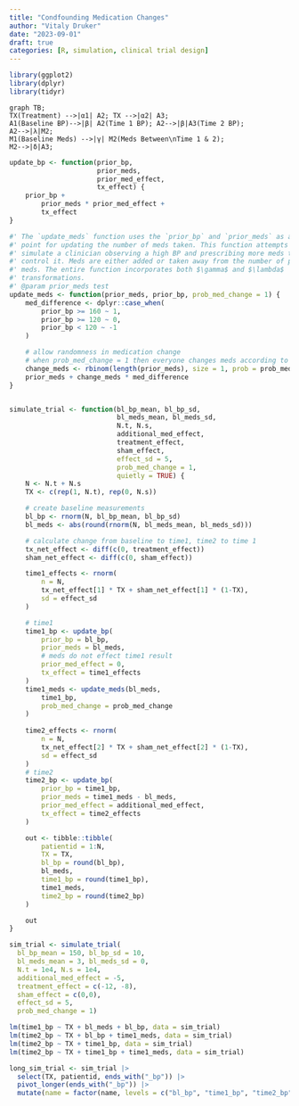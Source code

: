```yaml
---
title: "Condfounding Medication Changes"
author: "Vitaly Druker"
date: "2023-09-01"
draft: true
categories: [R, simulation, clinical trial design]
---
```





```r
library(ggplot2)
library(dplyr)
library(tidyr)
```
```mermaid
graph TB;
TX(Treatment) -->|α1| A2; TX -->|α2| A3;
A1(Baseline BP)-->|β| A2(Time 1 BP); A2-->|β|A3(Time 2 BP);
A2-->|λ|M2;
M1(Baseline Meds) -->|γ| M2(Meds Between\nTime 1 & 2);
M2-->|δ|A3; 
```


```r
update_bp <- function(prior_bp,
                      prior_meds,
                      prior_med_effect,
                      tx_effect) {
    prior_bp +
        prior_meds * prior_med_effect +
        tx_effect
}

#' The `update_meds` function uses the `prior_bp` and `prior_meds` as a starting
#' point for updating the number of meds taken. This function attempts to
#' simulate a clinician observing a high BP and prescribing more meds to try to
#' control it. Meds are either added or taken away from the number of prior
#' meds. The entire function incorporates both $\gamma$ and $\lambda$
#' transformations.
#' @param prior_meds test
update_meds <- function(prior_meds, prior_bp, prob_med_change = 1) {
    med_difference <- dplyr::case_when(
        prior_bp >= 160 ~ 1,
        prior_bp >= 120 ~ 0,
        prior_bp < 120 ~ -1
    )

    # allow randomness in medication change 
    # when prob_med_change = 1 then everyone changes meds according to the above
    change_meds <- rbinom(length(prior_meds), size = 1, prob = prob_med_change)
    prior_meds + change_meds * med_difference
}


simulate_trial <- function(bl_bp_mean, bl_bp_sd,
                           bl_meds_mean, bl_meds_sd,
                           N.t, N.s,
                           additional_med_effect,
                           treatment_effect,
                           sham_effect,
                           effect_sd = 5,
                           prob_med_change = 1,
                           quietly = TRUE) {
    N <- N.t + N.s
    TX <- c(rep(1, N.t), rep(0, N.s))

    # create baseline measurements
    bl_bp <- rnorm(N, bl_bp_mean, bl_bp_sd)
    bl_meds <- abs(round(rnorm(N, bl_meds_mean, bl_meds_sd)))

    # calculate change from baseline to time1, time2 to time 1
    tx_net_effect <- diff(c(0, treatment_effect))
    sham_net_effect <- diff(c(0, sham_effect))

    time1_effects <- rnorm(
        n = N,
        tx_net_effect[1] * TX + sham_net_effect[1] * (1-TX),
        sd = effect_sd
    )

    # time1
    time1_bp <- update_bp(
        prior_bp = bl_bp,
        prior_meds = bl_meds,
        # meds do not effect time1 result
        prior_med_effect = 0,
        tx_effect = time1_effects
    )
    time1_meds <- update_meds(bl_meds,
        time1_bp,
        prob_med_change = prob_med_change
    )
    
    time2_effects <- rnorm(
        n = N,
        tx_net_effect[2] * TX + sham_net_effect[2] * (1-TX),
        sd = effect_sd
    ) 
    # time2
    time2_bp <- update_bp(
        prior_bp = time1_bp,
        prior_meds = time1_meds - bl_meds,
        prior_med_effect = additional_med_effect,
        tx_effect = time2_effects
    )

    out <- tibble::tibble(
        patientid = 1:N,
        TX = TX,
        bl_bp = round(bl_bp),
        bl_meds,
        time1_bp = round(time1_bp),
        time1_meds,
        time2_bp = round(time2_bp)
    )

    out
}
```



```r

sim_trial <- simulate_trial(
  bl_bp_mean = 150, bl_bp_sd = 10,
  bl_meds_mean = 3, bl_meds_sd = 0,
  N.t = 1e4, N.s = 1e4,
  additional_med_effect = -5, 
  treatment_effect = c(-12, -8),
  sham_effect = c(0,0),
  effect_sd = 5,
  prob_med_change = 1)

```

```r
lm(time1_bp ~ TX + bl_meds + bl_bp, data = sim_trial)
lm(time2_bp ~ TX + bl_bp + time1_meds, data = sim_trial)
lm(time2_bp ~ TX + time1_bp, data = sim_trial)
lm(time2_bp ~ TX + time1_bp + time1_meds, data = sim_trial)

```

```r
long_sim_trial <- sim_trial |>
  select(TX, patientid, ends_with("_bp")) |>
  pivot_longer(ends_with("_bp")) |>
  mutate(name = factor(name, levels = c("bl_bp", "time1_bp", "time2_bp")))
```